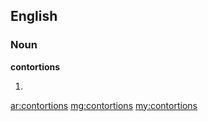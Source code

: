 ==English==

===Noun===
'''contortions'''

# {{plural of|[[contortion]]}}

[[ar:contortions]]
[[mg:contortions]]
[[my:contortions]]